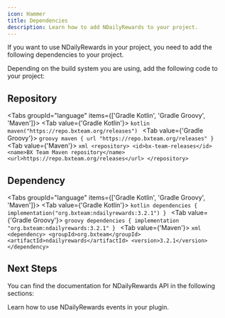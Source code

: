 ```yaml
---
icon: Hammer
title: Dependencies
description: Learn how to add NDailyRewards to your project.
---
```


If you want to use NDailyRewards in your project, you need to add the following dependencies to your project.

Depending on the build system you are using, add the following code to your project:

## Repository

<Tabs groupId="language" items={['Gradle Kotlin', 'Gradle Groovy', 'Maven']}>
  <Tab value={'Gradle Kotlin'}>
    ```kotlin
    maven("https://repo.bxteam.org/releases")
    ```
  </Tab>
  <Tab value={'Gradle Groovy'}>
    ```groovy
    maven { url "https://repo.bxteam.org/releases" }
    ```
  </Tab>
  <Tab value={'Maven'}>
    ```xml
    <repository>
        <id>bx-team-releases</id>
        <name>BX Team Maven repository</name>
        <url>https://repo.bxteam.org/releases</url>
    </repository>
    ```
  </Tab>
</Tabs>

## Dependency

<Tabs groupId="language" items={['Gradle Kotlin', 'Gradle Groovy', 'Maven']}>
  <Tab value={'Gradle Kotlin'}>
    ```kotlin
    dependencies {
        implementation("org.bxteam:ndailyrewards:3.2.1")
    }
    ```
  </Tab>
  <Tab value={'Gradle Groovy'}>
    ```groovy
    dependencies {
        implementation "org.bxteam:ndailyrewards:3.2.1"
    }
    ```
  </Tab>
  <Tab value={'Maven'}>
    ```xml
    <dependency>
        <groupId>org.bxteam</groupId>
        <artifactId>ndailyrewards</artifactId>
        <version>3.2.1</version>
    </dependency>
    ```
  </Tab>
</Tabs>

## Next Steps

You can find the documentation for NDailyRewards API in the following sections:

<Cards>
  <Card title='Events' href='/docs/ndailyrewards/development/events'>
    Learn how to use NDailyRewards events in your plugin.
  </Card>
</Cards>
